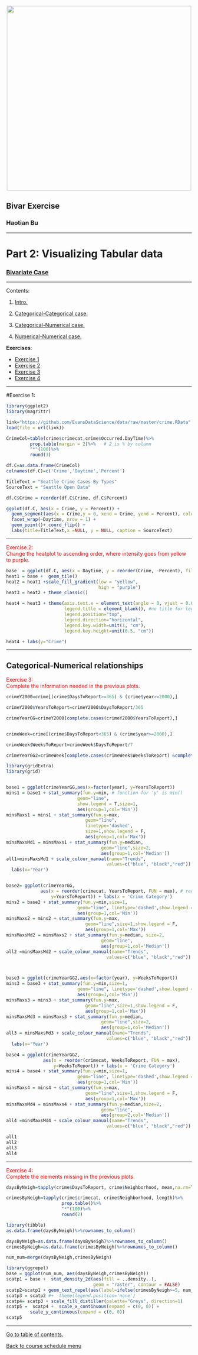 <br> 
<center><img src="https://cdn2-www.dogtime.com/assets/uploads/gallery/siberian-husky-dog-breed-pictures/siberian-husky-dog-breed-pictures-3.jpg" width="500"></center>

## Bivar Exercise

### Haotian Bu

_____
<a id='part1'></a>

# Part 2: Visualizing Tabular data

### [Bivariate Case](https://github.com/EvansDataScience/VisualAnalytics_2_tabularDataBiv)

_____

Contents:

1. [Intro.](#part1)

2. [Categorical-Categorical case.](#part2) 

3. [Categorical-Numerical case.](#part3)

4. [Numerical-Numerical case.](#part4)

**Exercises**: <br>

- [Exercise 1](#ex1)
- [Exercise 2](#ex2)
- [Exercise 3](#ex3)
- [Exercise 4](#ex4)

_____

#Exercise 1:

```r
library(ggplot2)
library(magrittr)
```


```r
link="https://github.com/EvansDataScience/data/raw/master/crime.RData" #only this case you do not need to change the name since it is Rdata
load(file = url(link))
```

```r
CrimeCol=table(crime$crimecat,crime$Occurred.DayTime)%>%
         prop.table(margin = 2)%>%   # 2 is % by column
         "*"(100)%>%
         round(3)

df.C=as.data.frame(CrimeCol)
colnames(df.C)=c('Crime','Daytime','Percent')
```



```r
TitleText = "Seattle Crime Cases By Types"
SourceText = "Seattle Open Data"

df.C$Crime = reorder(df.C$Crime, df.C$Percent) 

ggplot(df.C, aes(x = Crime, y = Percent)) + 
  geom_segment(aes(x = Crime,y = 0, xend = Crime, yend = Percent), color = "gray") + 
  facet_wrap(~Daytime, nrow = 1) + 
  geom_point()+ coord_flip() + 
  labs(title=TitleText,x =NULL, y = NULL, caption = SourceText) 
```

_____
<a id='ex2'></a>
<span style="color:red"> Exercise 2:<br> Change the heatplot to ascending order, where intensity goes from yellow to purple.
</span>

```r
base  = ggplot(df.C, aes(x = Daytime, y = reorder(Crime, -Percent), fill = Percent)) 
heat1 = base +  geom_tile() 
heat2 = heat1 +scale_fill_gradient(low = "yellow", 
                                   high = "purple")
heat3 = heat2 + theme_classic() 

heat4 = heat3 + theme(axis.text.x = element_text(angle = 0, vjust = 0.6), 
                      legend.title = element_blank(), #no title for legend
                      legend.position="top", 
                      legend.direction="horizontal",
                      legend.key.width=unit(1, "cm"),
                      legend.key.height=unit(0.5, "cm")) 

heat4 + labs(y="Crime")
```

_____

<a id='part3'></a>

## Categorical-Numerical relationships

<a id='ex3'></a>
<span style="color:red"> Exercise 3:<br> Complete the information needed in the previous plots.
</span>

```r
crimeY2000=crime[(crime$DaysToReport>=365) & (crime$year>=2000),]

crimeY2000$YearsToReport=crimeY2000$DaysToReport/365

crimeYearGG=crimeY2000[complete.cases(crimeY2000$YearsToReport),]


crimeWeek=crime[(crime$DaysToReport<365) & (crime$year>=2000),]

crimeWeek$WeeksToReport=crimeWeek$DaysToReport/7

crimeYearGG2=crimeWeek[complete.cases(crimeWeek$WeeksToReport) &complete.cases(crimeWeek$crimecat),]
```

```r
library(gridExtra)
library(grid)


base1 = ggplot(crimeYearGG,aes(x=factor(year), y=YearsToReport))
mins1 = base1 + stat_summary(fun.y=min, # function for 'y' is min()
                           geom="line",
                           show.legend = T,size=1,
                           aes(group=1,col='Min'))
minsMaxs1 = mins1 + stat_summary(fun.y=max,
                              geom="line",
                              linetype='dashed',
                              size=1,show.legend = F,
                              aes(group=1,col='Max'))
minsMaxsMd1 = minsMaxs1 + stat_summary(fun.y=median,
                                    geom="line",size=2,
                                    aes(group=1,col='Median'))
all1=minsMaxsMd1 + scale_colour_manual(name="Trends",
                                      values=c("blue", "black","red")) +
  labs(x='Year')


base2= ggplot(crimeYearGG,
             aes(x = reorder(crimecat, YearsToReport, FUN = max), # reorder!
                 y=YearsToReport)) + labs(x = 'Crime Category')
mins2 = base2 + stat_summary(fun.y=min,size=1,
                           geom="line", linetype='dashed',show.legend = T,
                           aes(group=1,col='Min'))
minsMaxs2 = mins2 + stat_summary(fun.y=max,
                              geom="line",size=1,show.legend = F,
                              aes(group=1,col='Max'))
minsMaxsMd2 = minsMaxs2 + stat_summary(fun.y=median, size=2,
                                    geom="line",
                                    aes(group=1,col='Median'))
all2 =minsMaxsMd2 + scale_colour_manual(name="Trends",
                                      values=c("blue", "black","red")) + coord_flip()



base3 = ggplot(crimeYearGG2,aes(x=factor(year), y=WeeksToReport)) 
mins3 = base3 + stat_summary(fun.y=min,size=1,
                           geom="line", linetype='dashed',show.legend = T,
                           aes(group=1,col='Min'))
minsMaxs3 = mins3 + stat_summary(fun.y=max,
                              geom="line",size=1,show.legend = F,
                              aes(group=1,col='Max'))
minsMaxsMd3 = minsMaxs3 + stat_summary(fun.y=median,
                                    geom="line",size=2,
                                    aes(group=1,col='Median'))
all3 = minsMaxsMd3 + scale_colour_manual(name="Trends",
                                      values=c("blue", "black","red")) +
  labs(x='Year')

base4 = ggplot(crimeYearGG2,
              aes(x = reorder(crimecat, WeeksToReport, FUN = max),
                  y=WeeksToReport)) + labs(x = 'Crime Category')
mins4 = base4 + stat_summary(fun.y=min,size=1,
                           geom="line", linetype='dashed',show.legend = T,
                           aes(group=1,col='Min'))
minsMaxs4 = mins4 + stat_summary(fun.y=max,
                              geom="line",size=1,show.legend = F,
                              aes(group=1,col='Max'))
minsMaxsMd4 = minsMaxs4 + stat_summary(fun.y=median,size=2,
                                    geom="line",
                                    aes(group=2,col='Median'))
all4 =minsMaxsMd4 + scale_colour_manual(name="Trends",
                                      values=c("blue", "black","red")) + coord_flip()

all1
all2
all3
all4
```

_____
<a id='ex4'></a>
<span style="color:red"> Exercise 4:<br> Complete the elements missing in the previous plots.
</span>

```r
daysByNeigh=tapply(crime$DaysToReport, crime$Neighborhood, mean,na.rm=T)

crimesByNeigh=tapply(crime$crimecat, crime$Neighborhood, length)%>%      
                     prop.table()%>%
                     "*"(100)%>% 
                     round(2) 

library(tibble)
as.data.frame(daysByNeigh)%>%rownames_to_column()

daysByNeigh=as.data.frame(daysByNeigh)%>%rownames_to_column()
crimesByNeigh=as.data.frame(crimesByNeigh)%>%rownames_to_column()

num_num=merge(daysByNeigh,crimesByNeigh)
```

```r
library(ggrepel)
base = ggplot(num_num, aes(daysByNeigh,crimesByNeigh)) 
scatp1 = base +  stat_density_2d(aes(fill = ..density..), 
                                 geom = "raster", contour = FALSE)
scatp2=scatp1 + geom_text_repel(aes(label=ifelse(crimesByNeigh>=5, num_num$rowname, "")))
scatp3 = scatp2 #+  theme(legend.position='none') 
scatp4= scatp3 + scale_fill_distiller(palette="Greys", direction=1) 
scatp5 =  scatp4 +  scale_x_continuous(expand = c(0, 0)) + 
         scale_y_continuous(expand = c(0, 0)) 
scatp5
```
_____



[Go to table of contents.](#part1)

[Back to course schedule menu](https://evansdatascience.github.io/VisualAnalytics/)
